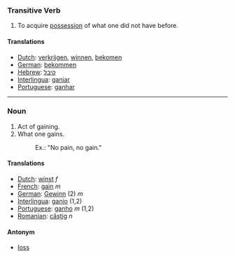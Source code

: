 ===Transitive Verb===
#To acquire [[possession]] of what one did not have before.
====Translations====
*[[Dutch]]: [[verkrijgen]], [[winnen]], [[bekomen]]
*[[German]]: [[bekommen]]
*[[Hebrew]]: [[קיבל]]
*[[Interlingua]]: [[ganiar]]
*[[Portuguese]]: [[ganhar]]

----

===Noun===
#Act of gaining.
#What one gains.
#:Ex.: "No pain, no gain."

====Translations====
*[[Dutch]]: [[winst]] ''f''
*[[French]]: [[gain]] ''m''
*[[German]]: [[Gewinn]] (2) ''m''
*[[Interlingua]]: [[ganio]] (1,2)
*[[Portuguese]]: [[ganho]] ''m'' (1,2)
*[[Romanian]]: [[câştig]] ''n''

====Antonym====
*[[loss]]